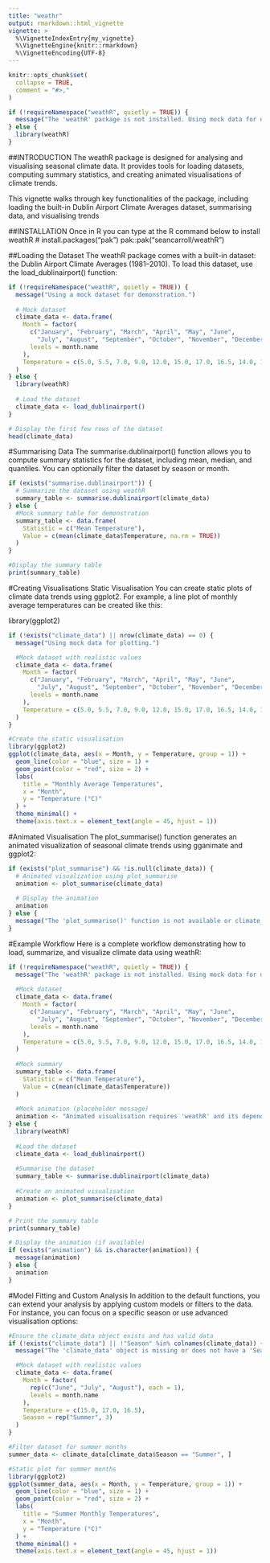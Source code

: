 ```yaml
---
title: "weathr"
output: rmarkdown::html_vignette
vignette: >
  %\VignetteIndexEntry{my_vignette}
  %\VignetteEngine{knitr::rmarkdown}
  %\VignetteEncoding{UTF-8}
---
```


```r
knitr::opts_chunk$set(
  collapse = TRUE,
  comment = "#>,"
)
```

```r
if (!requireNamespace("weathR", quietly = TRUE)) {
  message("The 'weathR' package is not installed. Using mock data for demonstration.")
} else {
  library(weathR)
}
```
  
##INTRODUCTION
The weathR package is designed for analysing and visualising seasonal climate
data. It provides tools for loading datasets, computing summary statistics,
and creating animated visualisations of climate trends.

This vignette walks through key functionalities of the package, including
loading the built-in Dublin Airport Climate Averages dataset, summarising data, 
and visualising trends


##INSTALLATION
Once in R you can type at the R command below to install weathR
# install.packages("pak")
pak::pak("seancarroll/weathR")

##Loading the Dataset
The weathR package comes with a built-in dataset: the Dublin Airport Climate
Averages (1981–2010). To load this dataset, use the load_dublinairport() function:

```r
if (!requireNamespace("weathR", quietly = TRUE)) {
  message("Using a mock dataset for demonstration.")
  
  # Mock dataset
  climate_data <- data.frame(
    Month = factor(
      c("January", "February", "March", "April", "May", "June",
        "July", "August", "September", "October", "November", "December"),
      levels = month.name
    ),
    Temperature = c(5.0, 5.5, 7.0, 9.0, 12.0, 15.0, 17.0, 16.5, 14.0, 10.5, 7.5, 5.5)
  )
} else {
  library(weathR)
  
  # Load the dataset
  climate_data <- load_dublinairport()
}

# Display the first few rows of the dataset
head(climate_data)

```

#Summarising Data
The summarise.dublinairport() function allows you to compute summary statistics
for the dataset, including mean, median, and quantiles. You can optionally 
filter the dataset by season or month.
```r
if (exists("summarise.dublinairport")) {
  # Summarize the dataset using weathR
  summary_table <- summarise.dublinairport(climate_data)
} else {
  #Mock summary table for demonstration
  summary_table <- data.frame(
    Statistic = c("Mean Temperature"),
    Value = c(mean(climate_data$Temperature, na.rm = TRUE))
  )
}

#Display the summary table
print(summary_table)
```

#Creating Visualisations
Static Visualisation
You can create static plots of climate data trends using ggplot2. For example,
a line plot of monthly average temperatures can be created like this:
 
library(ggplot2)
```r
if (!exists("climate_data") || nrow(climate_data) == 0) {
  message("Using mock data for plotting.")

  #Mock dataset with realistic values
  climate_data <- data.frame(
    Month = factor(
      c("January", "February", "March", "April", "May", "June",
        "July", "August", "September", "October", "November", "December"),
      levels = month.name
    ),
    Temperature = c(5.0, 5.5, 7.0, 9.0, 12.0, 15.0, 17.0, 16.5, 14.0, 10.5, 7.5, 5.5)
  )
}

#Create the static visualisation
library(ggplot2)
ggplot(climate_data, aes(x = Month, y = Temperature, group = 1)) +
  geom_line(color = "blue", size = 1) +
  geom_point(color = "red", size = 2) +
  labs(
    title = "Monthly Average Temperatures",
    x = "Month",
    y = "Temperature (°C)"
  ) +
  theme_minimal() +
  theme(axis.text.x = element_text(angle = 45, hjust = 1))

```

#Animated Visualisation
The plot_summarise() function generates an animated visualization of seasonal
climate trends using gganimate and ggplot2:
```r
if (exists("plot_summarise") && !is.null(climate_data)) {
  # Animated visualization using plot_summarise
  animation <- plot_summarise(climate_data)
  
  # Display the animation
  animation
} else {
  message("The 'plot_summarise()' function is not available or climate_data is missing. Skipping animated visualisation.")
}
```

#Example Workflow
Here is a complete workflow demonstrating how to load, summarize, and visualize 
climate data using weathR:
```r
if (!requireNamespace("weathR", quietly = TRUE)) {
  message("The 'weathR' package is not installed. Using mock data for demonstration.")
  
  #Mock dataset
  climate_data <- data.frame(
    Month = factor(
      c("January", "February", "March", "April", "May", "June",
        "July", "August", "September", "October", "November", "December"),
      levels = month.name
    ),
    Temperature = c(5.0, 5.5, 7.0, 9.0, 12.0, 15.0, 17.0, 16.5, 14.0, 10.5, 7.5, 5.5)
  )
  
  #Mock summary
  summary_table <- data.frame(
    Statistic = c("Mean Temperature"),
    Value = c(mean(climate_data$Temperature))
  )
  
  #Mock animation (placeholder message)
  animation <- "Animated visualisation requires 'weathR' and its dependencies."
} else {
  library(weathR)
  
  #Load the dataset
  climate_data <- load_dublinairport()
  
  #Summarise the dataset
  summary_table <- summarise.dublinairport(climate_data)
  
  #Create an animated visualisation
  animation <- plot_summarise(climate_data)
}

# Print the summary table
print(summary_table)

# Display the animation (if available)
if (exists("animation") && is.character(animation)) {
  message(animation)
} else {
  animation
}

```

#Model Fitting and Custom Analysis
In addition to the default functions, you can extend your analysis by applying 
custom models or filters to the data. For instance, you can focus on a specific
season or use advanced visualisation options:
```r
#Ensure the climate_data object exists and has valid data
if (!exists("climate_data") || !"Season" %in% colnames(climate_data)) {
  message("The 'climate_data' object is missing or does not have a 'Season' column. Using mock data.")

  #Mock dataset with realistic values
  climate_data <- data.frame(
    Month = factor(
      rep(c("June", "July", "August"), each = 1),
      levels = month.name
    ),
    Temperature = c(15.0, 17.0, 16.5),
    Season = rep("Summer", 3)
  )
}

#Filter dataset for summer months
summer_data <- climate_data[climate_data$Season == "Summer", ]

#Static plot for summer months
library(ggplot2)
ggplot(summer_data, aes(x = Month, y = Temperature, group = 1)) +
  geom_line(color = "blue", size = 1) +
  geom_point(color = "red", size = 2) +
  labs(
    title = "Summer Monthly Temperatures",
    x = "Month",
    y = "Temperature (°C)"
  ) +
  theme_minimal() +
  theme(axis.text.x = element_text(angle = 45, hjust = 1))

```

